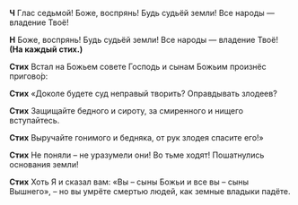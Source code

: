 **Ч** Глас седьмой! Боже, воспрянь! Будь судьёй земли! Все народы — владение Твоё!

**Н** Боже, воспрянь! Будь судьёй земли! Все народы — владение Твоё! **(На каждый стих.)**

**Стих** Встал на Божьем совете Господь и сынам Божьим произнёс пригово́р:

**Стих** «Доколе будете суд неправый творить? Оправдывать злодеев?

**Стих** Защищайте бедного и сироту, за смиренного и нищего вступайтесь.

**Стих** Выручайте гонимого и бедняка, от рук злодея спасите его!»

**Стих** Не поняли – не уразумели они! Во тьме ходят! Пошатнулись основания земли!

**Стих** Хоть Я и сказал вам: «Вы – сыны Божьи и все вы – сыны Вышнего», – но вы умрёте смертью людей, как земные владыки падёте.
